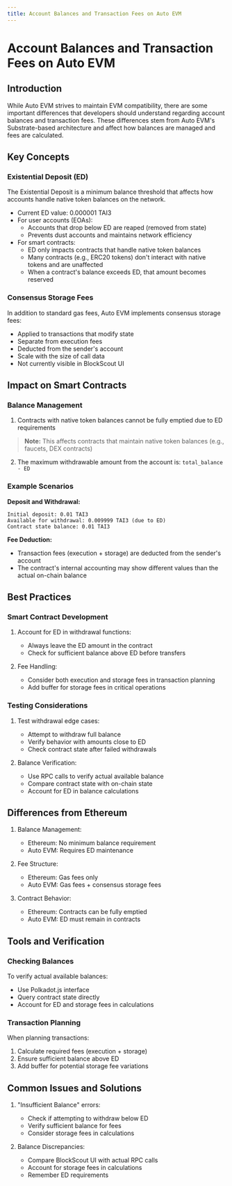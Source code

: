 ```yaml
---
title: Account Balances and Transaction Fees on Auto EVM
---
```


# Account Balances and Transaction Fees on Auto EVM

## Introduction

While Auto EVM strives to maintain EVM compatibility, there are some important differences that developers should understand regarding account balances and transaction fees. These differences stem from Auto EVM's Substrate-based architecture and affect how balances are managed and fees are calculated.

## Key Concepts

### Existential Deposit (ED)

The Existential Deposit is a minimum balance threshold that affects how accounts handle native token balances on the network.

- Current ED value: 0.000001 TAI3
- For user accounts (EOAs):
    - Accounts that drop below ED are reaped (removed from state)
    - Prevents dust accounts and maintains network efficiency
- For smart contracts:
    - ED only impacts contracts that handle native token balances
    - Many contracts (e.g., ERC20 tokens) don't interact with native tokens and are unaffected
    - When a contract's balance exceeds ED, that amount becomes reserved

### Consensus Storage Fees

In addition to standard gas fees, Auto EVM implements consensus storage fees:

- Applied to transactions that modify state
- Separate from execution fees
- Deducted from the sender's account
- Scale with the size of call data
- Not currently visible in BlockScout UI

## Impact on Smart Contracts

### Balance Management

1. Contracts with native token balances cannot be fully emptied due to ED requirements

> **Note:** This affects contracts that maintain native token balances (e.g., faucets, DEX contracts)

2. The maximum withdrawable amount from the account is: `total_balance - ED`


### Example Scenarios

**Deposit and Withdrawal:**
```
Initial deposit: 0.01 TAI3
Available for withdrawal: 0.009999 TAI3 (due to ED)
Contract state balance: 0.01 TAI3
```

**Fee Deduction:**
- Transaction fees (execution + storage) are deducted from the sender's account
- The contract's internal accounting may show different values than the actual on-chain balance

## Best Practices

### Smart Contract Development

1. Account for ED in withdrawal functions:
   - Always leave the ED amount in the contract
   - Check for sufficient balance above ED before transfers

2. Fee Handling:
   - Consider both execution and storage fees in transaction planning
   - Add buffer for storage fees in critical operations

### Testing Considerations

1. Test withdrawal edge cases:
   - Attempt to withdraw full balance
   - Verify behavior with amounts close to ED
   - Check contract state after failed withdrawals

2. Balance Verification:
   - Use RPC calls to verify actual available balance
   - Compare contract state with on-chain state
   - Account for ED in balance calculations

## Differences from Ethereum

1. Balance Management:
   - Ethereum: No minimum balance requirement
   - Auto EVM: Requires ED maintenance

2. Fee Structure:
   - Ethereum: Gas fees only
   - Auto EVM: Gas fees + consensus storage fees

3. Contract Behavior:
   - Ethereum: Contracts can be fully emptied
   - Auto EVM: ED must remain in contracts

## Tools and Verification

### Checking Balances

To verify actual available balances:
- Use Polkadot.js interface
- Query contract state directly
- Account for ED and storage fees in calculations

### Transaction Planning

When planning transactions:
1. Calculate required fees (execution + storage)
2. Ensure sufficient balance above ED
3. Add buffer for potential storage fee variations

## Common Issues and Solutions

1. "Insufficient Balance" errors:
   - Check if attempting to withdraw below ED
   - Verify sufficient balance for fees
   - Consider storage fees in calculations

2. Balance Discrepancies:
   - Compare BlockScout UI with actual RPC calls
   - Account for storage fees in calculations
   - Remember ED requirements
